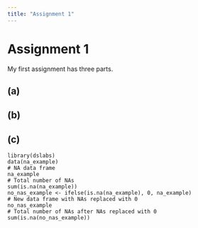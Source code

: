 ```yaml
---
title: "Assignment 1"
---
```


# Assignment 1

My first assignment has three parts.

## (a)

## (b)

## (c)

```         
library(dslabs)
data(na_example)
# NA data frame
na_example
# Total number of NAs
sum(is.na(na_example))
no_nas_example <- ifelse(is.na(na_example), 0, na_example)
# New data frame with NAs replaced with 0
no_nas_example
# Total number of NAs after NAs replaced with 0
sum(is.na(no_nas_example))
```
